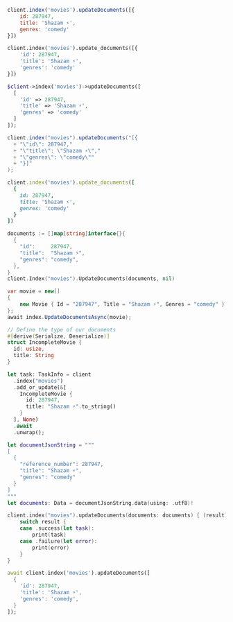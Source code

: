 <CodeGroup>

```javascript JS
client.index('movies').updateDocuments([{
    id: 287947,
    title: 'Shazam ⚡️',
    genres: 'comedy'
}])
```

```python Python
client.index('movies').update_documents([{
    'id': 287947,
    'title': 'Shazam ⚡️',
    'genres': 'comedy'
}])
```

```php PHP
$client->index('movies')->updateDocuments([
  [
    'id' => 287947,
    'title' => 'Shazam ⚡️',
    'genres' => 'comedy'
  ]
]);
```

```java Java
client.index("movies").updateDocuments("[{
  + "\"id\": 287947,"
  + "\"title\": \"Shazam ⚡️\","
  + "\"genres\": \"comedy\""
  + "}]"
);
```

```ruby Ruby
client.index('movies').update_documents([
  {
    id: 287947,
    title: 'Shazam ⚡️',
    genres: 'comedy'
  }
])
```

```go Go
documents := []map[string]interface{}{
  {
    "id":     287947,
    "title":  "Shazam ⚡️",
    "genres": "comedy",
  },
}
client.Index("movies").UpdateDocuments(documents, nil)
```

```csharp C#
var movie = new[]
{
    new Movie { Id = "287947", Title = "Shazam ⚡️", Genres = "comedy" }
};
await index.UpdateDocumentsAsync(movie);
```

```rust Rust
// Define the type of our documents
#[derive(Serialize, Deserialize)]
struct IncompleteMovie {
  id: usize,
  title: String
}

let task: TaskInfo = client
  .index("movies")
  .add_or_update(&[
    IncompleteMovie {
      id: 287947,
      title: "Shazam ⚡️".to_string()
    }
  ], None)
  .await
  .unwrap();
```

```swift Swift
let documentJsonString = """
[
  {
    "reference_number": 287947,
    "title": "Shazam ⚡️",
    "genres": "comedy"
  }
]
"""
let documents: Data = documentJsonString.data(using: .utf8)!

client.index("movies").updateDocuments(documents: documents) { (result) in
    switch result {
    case .success(let task):
        print(task)
    case .failure(let error):
        print(error)
    }
}
```

```dart Dart
await client.index('movies').updateDocuments([
  {
    'id': 287947,
    'title': 'Shazam ⚡️',
    'genres': 'comedy',
  }
]);
```
</CodeGroup>